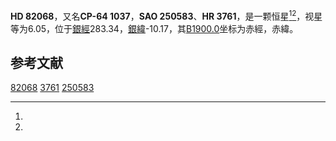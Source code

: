 {{Starbox begin
| name = HD 82068
}}
{{Starbox observe
| epoch = [[J2000.0|J2000.0]]
| constell = [[船底座|船底座]]<ref>{{cite web|url=https://in-the-sky.org/data/object.php?id=TYC8949-1655-1|title=The star HR 3761 - In-The-Sky.org|accessdate=2019-03-01|language=en|archive-date=2019-03-02|archive-url=https://web.archive.org/web/20190302024520/https://in-the-sky.org/data/object.php?id=TYC8949-1655-1|dead-url=no}}</ref>
| 星官 = 
| ra = {{RA|9|26|44.2}}<ref name=SIMBAD>{{cite web
 | url=http://simbad.u-strasbg.fr/simbad/sim-id?Ident=HR+3761
 | title=Pulsating variable Star
 | publisher=Centre de Données astronomiques de Strasbourg
 | work=SIMBAD
 | accessdate=2012-07-13
 | archive-date=2016-03-17
 | archive-url=https://web.archive.org/web/20160317133843/http://simbad.u-strasbg.fr/simbad/sim-id?Ident=HR+3761
 | dead-url=no
 }}</ref><ref name=DATA>{{cite web
 | url=http://vizier.u-strasbg.fr/viz-bin/VizieR-5?-out.add=.&-source=5050&-corr=PK=HR&-out.max=9999&HR=3761
 | title=VizieR Detailed Page
 | accessdate=2012-07-13
 | archive-date=2016-03-05
 | archive-url=https://web.archive.org/web/20160305000957/http://vizier.u-strasbg.fr/viz-bin/VizieR-5?-out.add=.&-source=5050&-corr=PK=HR&-out.max=9999&HR=3761
 | dead-url=no
 }}</ref>
| dec = {{DEC|-64|55|47}}<ref name=SIMBAD /><ref name=DATA />
| appmag_v = 6.05<ref name=SIMBAD /><ref name=DATA />
}}
{{Starbox character
| class = A3Vn<ref name=SIMBAD /><ref name=DATA />
| b-v = 0.15<ref name=SIMBAD /><ref name=DATA />
| u-b = 0.1<ref name=SIMBAD /><ref name=DATA />
| r-i = <ref name=SIMBAD /><ref name=DATA />
| variable = 
}}
{{Starbox astrometry
| radial_v = 0.1
| prop_mo_ra = 8
| parallax = 
| p_error = 
}}
{{Starbox catalog
| names =CP-64 1037，[[SAO星表|SAO]] 250583，[[HD星表|HD]] 82068，[[HR星表|HR]] 3761}}
{{Starbox reference |Simbad=HR+3761}}
{{Starbox end}}

'''HD 82068'''，又名'''CP-64 1037'''，'''SAO 250583'''、'''HR 3761'''，是一颗恒星<ref name=SIMBAD /><ref name=DATA />，视星等为6.05，位于[[銀道座標系|銀經]]283.34，[[銀道座標系|銀緯]]-10.17，其[[B1900.0|B1900.0]]坐标为赤經{{RA|9|24|34.1}}，赤緯{{DEC|-64|55|46}}。

== 参考文献 ==
{{reflist}}

{{star-stub}}

{{sky|9|24|34.1|-|64|55|45|228.3}}

[[Category:HD和HDE天體|82068]]
[[Category:HR天體|3761]]
[[Category:SAO天體|250583]]